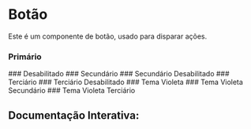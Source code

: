

<Meta of={Story} />

# Botão

Este é um componente de botão, usado para disparar ações.

### Primário

<Canvas of={Story.Primary} />
### Desabilitado
<Canvas of={Story.Disabled} />
### Secundário
<Canvas of={Story.Secondary} />
### Secundário Desabilitado
<Canvas of={Story.SecondaryDisabled} />
### Terciário
<Canvas of={Story.Tertiary} />
### Terciário Desabilitado
<Canvas of={Story.TertiaryDisabled} />
### Tema Violeta
<Canvas of={Story.Violet} />
### Tema Violeta Secundário
<Canvas of={Story.VioletSecondary} />
### Tema Violeta Terciário
<Canvas of={Story.VioletTertiary} />

## Documentação Interativa:

<Primary />
<Controls />
